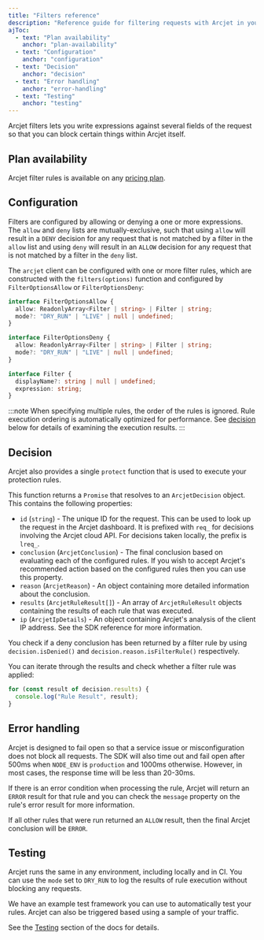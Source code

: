 ```yaml
---
title: "Filters reference"
description: "Reference guide for filtering requests with Arcjet in your Next.js, Node.js, Bun, Remix, or SvelteKit app."
ajToc:
  - text: "Plan availability"
    anchor: "plan-availability"
  - text: "Configuration"
    anchor: "configuration"
  - text: "Decision"
    anchor: "decision"
  - text: "Error handling"
    anchor: "error-handling"
  - text: "Testing"
    anchor: "testing"
---
```


Arcjet filters lets you write expressions against several fields of the request
so that you can block certain things within Arcjet itself.

## Plan availability

Arcjet filter rules is available on any
[pricing plan](https://arcjet.com/pricing).

## Configuration

Filters are configured by allowing or denying a one or more expressions.
The `allow` and `deny` lists are mutually-exclusive,
such that using `allow` will result in a `DENY` decision for any request that
is not matched by a filter in the `allow` list and using `deny` will result in
an `ALLOW` decision for any request that is not matched by a filter in the
`deny` list.

The `arcjet` client can be configured with one or more filter rules,
which are constructed with the `filters(options)` function and configured by
`FilterOptionsAllow` or `FilterOptionsDeny`:

```ts
interface FilterOptionsAllow {
  allow: ReadonlyArray<Filter | string> | Filter | string;
  mode?: "DRY_RUN" | "LIVE" | null | undefined;
}

interface FilterOptionsDeny {
  allow: ReadonlyArray<Filter | string> | Filter | string;
  mode?: "DRY_RUN" | "LIVE" | null | undefined;
}

interface Filter {
  displayName?: string | null | undefined;
  expression: string;
}
```

:::note
When specifying multiple rules, the order of the rules is ignored. Rule
execution ordering is automatically optimized for performance.
See [decision](#decision) below for details of examining the execution results.
:::

## Decision

Arcjet also provides a single `protect` function that is used to execute your
protection rules.

This function returns a `Promise` that resolves to an
`ArcjetDecision` object.
This contains the following properties:

- `id` (`string`) - The unique ID for the request. This can be used to look up
  the request in the Arcjet dashboard. It is prefixed with `req_` for decisions
  involving the Arcjet cloud API. For decisions taken locally, the prefix is
  `lreq_`.
- `conclusion` (`ArcjetConclusion`) - The final conclusion based on evaluating
  each of the configured rules. If you wish to accept Arcjet's recommended
  action based on the configured rules then you can use this property.
- `reason` (`ArcjetReason`) - An object containing more detailed
  information about the conclusion.
- `results` (`ArcjetRuleResult[]`) - An array of `ArcjetRuleResult` objects
  containing the results of each rule that was executed.
- `ip` (`ArcjetIpDetails`) - An object containing Arcjet's analysis of the
  client IP address. See the SDK reference for more information.

You check if a deny conclusion has been returned by a filter rule by using
`decision.isDenied()` and `decision.reason.isFilterRule()` respectively.

You can iterate through the results and check whether a filter rule was applied:

```ts
for (const result of decision.results) {
  console.log("Rule Result", result);
}
```

## Error handling

Arcjet is designed to fail open so that a service issue or misconfiguration does
not block all requests. The SDK will also time out and fail open after 500ms
when `NODE_ENV` is `production` and 1000ms otherwise. However, in most cases,
the response time will be less than 20-30ms.

If there is an error condition when processing the rule, Arcjet will return an
`ERROR` result for that rule and you can check the `message` property on the rule's
error result for more information.

If all other rules that were run returned an `ALLOW` result, then the final Arcjet
conclusion will be `ERROR`.

## Testing

Arcjet runs the same in any environment, including locally and in CI. You can
use the `mode` set to `DRY_RUN` to log the results of rule execution without
blocking any requests.

We have an example test framework you can use to automatically test your rules.
Arcjet can also be triggered based using a sample of your traffic.

See the [Testing](/testing) section of the docs for details.
